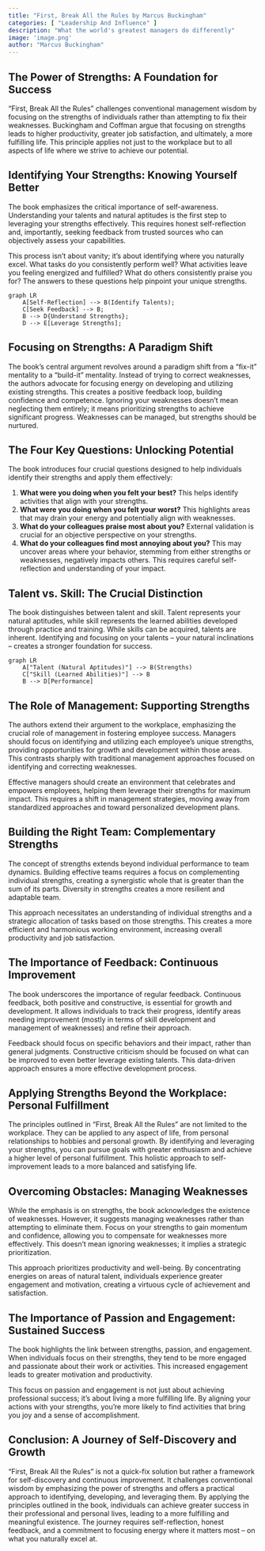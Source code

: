 ```yaml
---
title: "First, Break All the Rules by Marcus Buckingham"
categories: [ "Leadership And Influence" ]
description: "What the world's greatest managers do differently"
image: 'image.png'
author: "Marcus Buckingham"
---
```

## The Power of Strengths:  A Foundation for Success

"First, Break All the Rules" challenges conventional management wisdom by focusing on the strengths of individuals rather than attempting to fix their weaknesses.  Buckingham and Coffman argue that focusing on strengths leads to higher productivity, greater job satisfaction, and ultimately, a more fulfilling life. This principle applies not just to the workplace but to all aspects of life where we strive to achieve our potential.

## Identifying Your Strengths: Knowing Yourself Better

The book emphasizes the critical importance of self-awareness.  Understanding your talents and natural aptitudes is the first step to leveraging your strengths effectively.  This requires honest self-reflection and, importantly, seeking feedback from trusted sources who can objectively assess your capabilities.

This process isn't about vanity; it's about identifying where you naturally excel. What tasks do you consistently perform well? What activities leave you feeling energized and fulfilled?  What do others consistently praise you for? The answers to these questions help pinpoint your unique strengths.

```mermaid
graph LR
    A[Self-Reflection] --> B(Identify Talents);
    C[Seek Feedback] --> B;
    B --> D{Understand Strengths};
    D --> E[Leverage Strengths];
```

## Focusing on Strengths:  A Paradigm Shift

The book's central argument revolves around a paradigm shift from a "fix-it" mentality to a "build-it" mentality.  Instead of trying to correct weaknesses, the authors advocate for focusing energy on developing and utilizing existing strengths. This creates a positive feedback loop, building confidence and competence.  Ignoring your weaknesses doesn't mean neglecting them entirely; it means prioritizing strengths to achieve significant progress.  Weaknesses can be managed, but strengths should be nurtured.

## The Four Key Questions:  Unlocking Potential

The book introduces four crucial questions designed to help individuals identify their strengths and apply them effectively:

1. **What were you doing when you felt your best?** This helps identify activities that align with your strengths.
2. **What were you doing when you felt your worst?** This highlights areas that may drain your energy and potentially align with weaknesses.
3. **What do your colleagues praise most about you?** External validation is crucial for an objective perspective on your strengths.
4. **What do your colleagues find most annoying about you?** This may uncover areas where your behavior, stemming from either strengths or weaknesses, negatively impacts others.  This requires careful self-reflection and understanding of your impact.


## Talent vs. Skill: The Crucial Distinction

The book distinguishes between talent and skill. Talent represents your natural aptitudes, while skill represents the learned abilities developed through practice and training. While skills can be acquired, talents are inherent. Identifying and focusing on your talents – your natural inclinations – creates a stronger foundation for success.

```mermaid
graph LR
    A["Talent (Natural Aptitudes)"] --> B(Strengths)
    C["Skill (Learned Abilities)"] --> B
    B --> D[Performance]
```

## The Role of Management:  Supporting Strengths

The authors extend their argument to the workplace, emphasizing the crucial role of management in fostering employee success. Managers should focus on identifying and utilizing each employee's unique strengths, providing opportunities for growth and development within those areas. This contrasts sharply with traditional management approaches focused on identifying and correcting weaknesses.

Effective managers should create an environment that celebrates and empowers employees, helping them leverage their strengths for maximum impact.  This requires a shift in management strategies, moving away from standardized approaches and toward personalized development plans.

## Building the Right Team:  Complementary Strengths

The concept of strengths extends beyond individual performance to team dynamics.  Building effective teams requires a focus on complementing individual strengths, creating a synergistic whole that is greater than the sum of its parts.  Diversity in strengths creates a more resilient and adaptable team.

This approach necessitates an understanding of individual strengths and a strategic allocation of tasks based on those strengths. This creates a more efficient and harmonious working environment, increasing overall productivity and job satisfaction.

## The Importance of Feedback:  Continuous Improvement

The book underscores the importance of regular feedback.  Continuous feedback, both positive and constructive, is essential for growth and development.  It allows individuals to track their progress, identify areas needing improvement (mostly in terms of skill development and management of weaknesses) and refine their approach.

Feedback should focus on specific behaviors and their impact, rather than general judgments. Constructive criticism should be focused on what can be improved to even better leverage existing talents.  This data-driven approach ensures a more effective development process.


##  Applying Strengths Beyond the Workplace:  Personal Fulfillment

The principles outlined in "First, Break All the Rules" are not limited to the workplace. They can be applied to any aspect of life, from personal relationships to hobbies and personal growth.  By identifying and leveraging your strengths, you can pursue goals with greater enthusiasm and achieve a higher level of personal fulfillment.  This holistic approach to self-improvement leads to a more balanced and satisfying life.

##  Overcoming Obstacles:  Managing Weaknesses

While the emphasis is on strengths, the book acknowledges the existence of weaknesses.  However, it suggests managing weaknesses rather than attempting to eliminate them.  Focus on your strengths to gain momentum and confidence, allowing you to compensate for weaknesses more effectively.  This doesn't mean ignoring weaknesses; it implies a strategic prioritization.

This approach prioritizes productivity and well-being. By concentrating energies on areas of natural talent, individuals experience greater engagement and motivation, creating a virtuous cycle of achievement and satisfaction.


##  The Importance of Passion and Engagement:  Sustained Success

The book highlights the link between strengths, passion, and engagement. When individuals focus on their strengths, they tend to be more engaged and passionate about their work or activities. This increased engagement leads to greater motivation and productivity.

This focus on passion and engagement is not just about achieving professional success; it's about living a more fulfilling life. By aligning your actions with your strengths, you're more likely to find activities that bring you joy and a sense of accomplishment.


## Conclusion: A Journey of Self-Discovery and Growth

"First, Break All the Rules" is not a quick-fix solution but rather a framework for self-discovery and continuous improvement.  It challenges conventional wisdom by emphasizing the power of strengths and offers a practical approach to identifying, developing, and leveraging them.  By applying the principles outlined in the book, individuals can achieve greater success in their professional and personal lives, leading to a more fulfilling and meaningful existence.  The journey requires self-reflection, honest feedback, and a commitment to focusing energy where it matters most – on what you naturally excel at.

